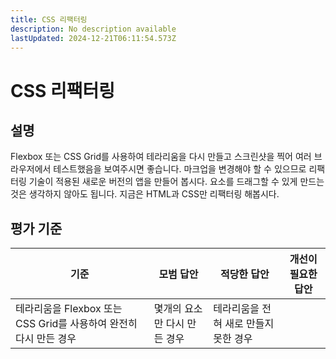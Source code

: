 ```yaml
---
title: CSS 리팩터링
description: No description available
lastUpdated: 2024-12-21T06:11:54.573Z
---
```


# CSS 리팩터링

## 설명

Flexbox 또는 CSS Grid를 사용하여 테라리움을 다시 만들고 스크린샷을 찍어 여러 브라우저에서 테스트했음을 보여주시면 좋습니다. 마크업을 변경해야 할 수 있으므로 리팩터링 기술이 적용된 새로운 버전의 앱을 만들어 봅시다. 요소를 드래그할 수 있게 만드는 것은 생각하지 않아도 됩니다. 지금은 HTML과 CSS만 리팩터링 해봅시다.

## 평가 기준

기준 | 모범 답안 | 적당한 답안 | 개선이 필요한 답안
--- | --- | --- | ---
 | 테라리움을 Flexbox 또는 CSS Grid를 사용하여 완전히 다시 만든 경우 | 몇개의 요소만 다시 만든 경우 | 테라리움을 전혀 새로 만들지 못한 경우

